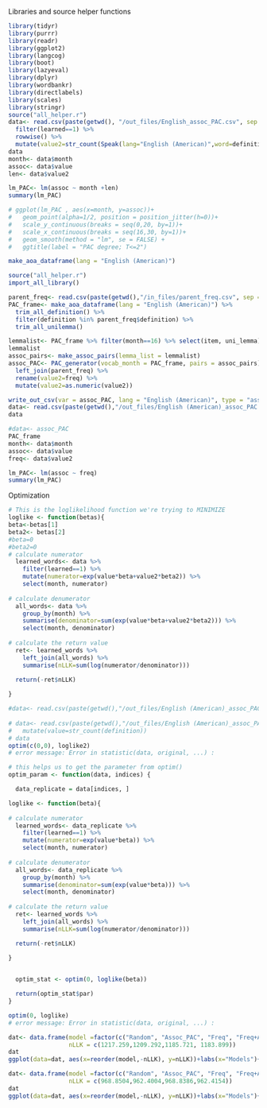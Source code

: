 Libraries and source helper functions

```r
library(tidyr)
library(purrr)
library(readr)
library(ggplot2)
library(langcog)
library(boot)
library(lazyeval)
library(dplyr)
library(wordbankr)
library(directlabels)
library(scales)
library(stringr)
source("all_helper.r")
data<- read.csv(paste(getwd(), "/out_files/English_assoc_PAC.csv", sep = ""), as.is = T) %>% 
  filter(learned==1) %>%
  rowwise() %>%
  mutate(value2=str_count(Speak(lang="English (American)",word=definition)))
data
month<- data$month
assoc<- data$value
len<- data$value2

lm_PAC<- lm(assoc ~ month +len)
summary(lm_PAC)

# ggplot(lm_PAC , aes(x=month, y=assoc))+
#   geom_point(alpha=1/2, position = position_jitter(h=0))+
#   scale_y_continuous(breaks = seq(0,20, by=1))+
#   scale_x_continuous(breaks = seq(16,30, by=1))+
#   geom_smooth(method = "lm", se = FALSE) +
#   ggtitle(label = "PAC degree; T<=2")

```

```r
make_aoa_dataframe(lang = "English (American)")
```

```r
source("all_helper.r")
import_all_library()

parent_freq<- read.csv(paste(getwd(),"/in_files/parent_freq.csv", sep = ""), as.is = T)
PAC_frame<- make_aoa_dataframe(lang = "English (American)") %>%
  trim_all_definition() %>%
  filter(definition %in% parent_freq$definition) %>%
  trim_all_unilemma()

lemmalist<- PAC_frame %>% filter(month==16) %>% select(item, uni_lemma)
lemmalist
assoc_pairs<- make_assoc_pairs(lemma_list = lemmalist)
assoc_PAC<- PAC_generator(vocab_month = PAC_frame, pairs = assoc_pairs) %>%
  left_join(parent_freq) %>%
  rename(value2=freq) %>%
  mutate(value2=as.numeric(value2))

write_out_csv(var = assoc_PAC, lang = "English (American)", type = "assoc_PAC")
data<- read.csv(paste(getwd(),"/out_files/English (American)_assoc_PAC.csv", sep = ""), as.is = T)
data
```
```r
#data<- assoc_PAC
PAC_frame
month<- data$month
assoc<- data$value
freq<- data$value2

lm_PAC<- lm(assoc ~ freq)
summary(lm_PAC)
```


Optimization 
```r
# This is the loglikelihood function we're trying to MINIMIZE
loglike <- function(betas){
beta<-betas[1]
beta2<- betas[2]
#beta=0
#beta2=0
# calculate numerator
  learned_words<- data %>%
    filter(learned==1) %>%
    mutate(numerator=exp(value*beta+value2*beta2)) %>%
    select(month, numerator)
  
# calculate denumerator
  all_words<- data %>%
    group_by(month) %>%
    summarise(denominator=sum(exp(value*beta+value2*beta2))) %>%
    select(month, denominator)
  
# calculate the return value
  ret<- learned_words %>%
    left_join(all_words) %>%
    summarise(nLLK=sum(log(numerator/denominator)))

  return(-ret$nLLK)
  
}
```

```r
#data<- read.csv(paste(getwd(),"/out_files/English (American)_assoc_PAC.csv", sep = ""), as.is = T)
  
# data<- read.csv(paste(getwd(),"/out_files/English (American)_assoc_PAC_wotrim.csv", sep = ""), as.is = T) %>%
#   mutate(value=str_count(definition))
# data
optim(c(0,0), loglike2)
# error message: Error in statistic(data, original, ...) : 
```

```r
# this helps us to get the parameter from optim()
optim_param <- function(data, indices) {

  data_replicate = data[indices, ]

loglike <- function(beta){
  
# calculate numerator
  learned_words<- data_replicate %>%
    filter(learned==1) %>%
    mutate(numerator=exp(value*beta)) %>%
    select(month, numerator)
  
# calculate denumerator
  all_words<- data_replicate %>%
    group_by(month) %>%
    summarise(denominator=sum(exp(value*beta))) %>%
    select(month, denominator)
  
# calculate the return value
  ret<- learned_words %>%
    left_join(all_words) %>%
    summarise(nLLK=sum(log(numerator/denominator)))

  return(-ret$nLLK)
  
}


  optim_stat <- optim(0, loglike(beta))

  return(optim_stat$par)
}

``` 

```r
optim(0, loglike)
# error message: Error in statistic(data, original, ...) : 
```


```r
dat<- data.frame(model =factor(c("Random", "Assoc_PAC", "Freq", "Freq+Assoc_PAC")),
                 nLLK = c(1217.259,1209.292,1185.721, 1183.899))
dat
ggplot(data=dat, aes(x=reorder(model,-nLLK), y=nLLK))+labs(x="Models")+geom_bar(stat="identity")+ coord_cartesian(ylim=c(1180, 1220)) +ggtitle(label = "Models of Non-Polysemous Nouns")
```

```r
dat<- data.frame(model =factor(c("Random", "Assoc_PAC", "Freq", "Freq+Assoc_PAC")),
                 nLLK = c(968.8504,962.4004,968.8386,962.4154))
dat
ggplot(data=dat, aes(x=reorder(model,-nLLK), y=nLLK))+labs(x="Models")+geom_bar(stat="identity")+ coord_cartesian(ylim=c(960, 970)) +ggtitle(label = "Models of All Nouns (including Polysemy)")

```


